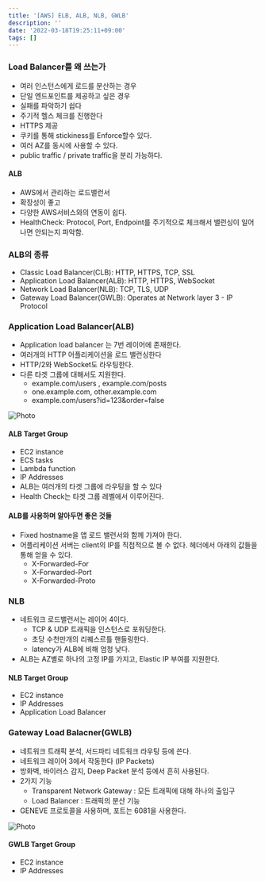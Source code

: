 ```yaml
---
title: '[AWS] ELB, ALB, NLB, GWLB'
description: ''
date: '2022-03-18T19:25:11+09:00'
tags: []
---
```


### Load Balancer를 왜 쓰는가
- 여러 인스턴스에게 로드를 분산하는 경우
- 단일 엔드포인트를 제공하고 싶은 경우
- 실패를 파악하기 쉽다
- 주기적 헬스 체크를 진행한다
- HTTPS 제공
- 쿠키를 통해 stickiness를 Enforce할수 있다.
- 여러 AZ를 동시에 사용할 수 있다.
- public traffic / private traffic을 분리 가능하다.

#### ALB
- AWS에서 관리하는 로드밸런서
- 확장성이 좋고
- 다양한 AWS서비스와의 연동이 쉽다.
- HealthCheck: Protocol, Port, Endpoint를 주기적으로 체크해서 밸런싱이 일어나면 안되는지 파악함.

### ALB의 종류
- Classic Load Balancer(CLB): HTTP, HTTPS, TCP, SSL
- Application Load Balancer(ALB): HTTP, HTTPS, WebSocket
- Network Load Balancer(NLB): TCP, TLS, UDP
- Gateway Load Balancer(GWLB): Operates at Network layer 3 - IP Protocol

### Application Load Balancer(ALB)
- Application load balancer 는 7번 레이어에 존재한다.
- 여러개의 HTTP 어플리케이션을 로드 밸런싱한다
- HTTP/2와 WebSocket도 라우팅한다.
- 다른 타겟 그룹에 대해서도 지원한다.
    - example.com/users , example.com/posts
    - one.example.com, other.example.com
    - example.com/users?id=123&order=false

<Image
    src='https://seongwoon-blog.s3.ap-northeast-2.amazonaws.com/images/2022-03-18-alb.png'
    alt="Photo"
    width={350}
    height={200}
    priority
    className="next-image"
/>

#### ALB Target Group
- EC2 instance
- ECS tasks
- Lambda function
- IP Addresses
- ALB는 여러개의 타겟 그룹에 라우팅을 할 수 있다
- Health Check는 타겟 그룹 레벨에서 이루어진다.

#### ALB를 사용하며 알아두면 좋은 것들
- Fixed hostname을 앱 로드 밸런서와 함께 가져야 한다.
- 어플리케이션 서버는 client의 IP를 직접적으로 볼 수 없다. 헤더에서 아래의 값들을 통해 얻을 수 있다.
    - X-Forwarded-For
    - X-Forwarded-Port
    - X-Forwarded-Proto

### NLB
- 네트워크 로드밸런서는 레이어 4이다.
    - TCP & UDP 트래픽을 인스턴스로 포워딩한다.
    - 초당 수천만개의 리퀘스르틀 핸들링한다.
    - latency가 ALB에 비해 엄청 낮다.
- ALB는 AZ별로 하나의 고정 IP를 가지고, Elastic IP 부여를 지원한다.

#### NLB Target Group
- EC2 instance
- IP Addresses
- Application Load Balancer

### Gateway Load Balacner(GWLB)
- 네트워크 트래픽 분석, 서드파티 네트워크 라우팅 등에 쓴다.
- 네트워크 레이어 3에서 작동한다 (IP Packets)
- 방화벽, 바이러스 감지, Deep Packet 분석 등에서 흔히 사용된다.
- 2가지 기능
    - Transparent Network Gateway : 모든 트래픽에 대해 하나의 출입구
    - Load Balancer : 트래픽의 분산 기능
- GENEVE 프로토콜을 사용하며, 포트는 6081을 사용한다.

<Image
    src='https://seongwoon-blog.s3.ap-northeast-2.amazonaws.com/images/2022-03-19-nwlb.png'
    alt="Photo"
    width={300}
    height={400}
    priority
    className="next-image"
/>

#### GWLB Target Group
- EC2 instance
- IP Addresses
